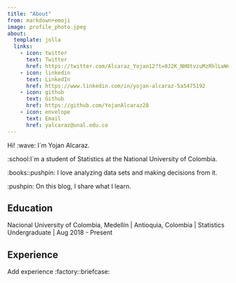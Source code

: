```yaml
---
title: "About"
from: markdown+emoji
image: profile_photo.jpeg
about:
  template: jolla
  links:
    - icon: twitter
      text: Twitter
      href: https://twitter.com/Alcaraz_Yojan12?t=0J2K_NH0tvzuMzRhlLwWqw&s=08
    - icon: linkedin
      text: LinkedIn
      href: https://www.linkedin.com/in/yojan-alcaraz-5a5475192
    - icon: github
      text: Github
      href: https://github.com/YojanAlcaraz28
    - icon: envelope
      text: Email
      href: yalcaraz@unal.edu.co
---
```


::: {#hero-heading}
Hi! :wave: I´m Yojan Alcaraz.

:school:I´m a student of Statistics at the National University of Colombia.

:books::pushpin: I love analyzing data sets and making decisions from it.

:pushpin: On this blog, I share what I learn.

## Education

Nacional University of Colombia, Medellín \| Antioquia, Colombia \| Statistics Undergraduate \| Aug 2018 - Present

## Experience

Add experience :factory::briefcase:
:::

